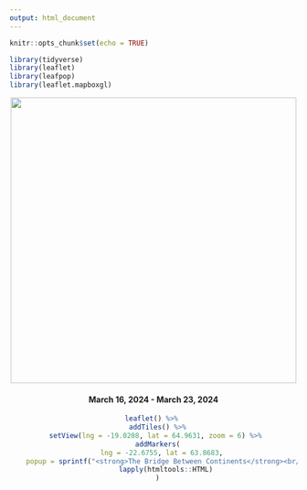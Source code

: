 ```yaml
---
output: html_document
---
```


```r
knitr::opts_chunk$set(echo = TRUE)

library(tidyverse)
library(leaflet)
library(leafpop)
library(leaflet.mapboxgl)
```

<center>

![](postcard.jpg){height="500"}

#### March 16, 2024 - March 23, 2024

```r
leaflet() %>% 
  addTiles() %>%
  setView(lng = -19.0208, lat = 64.9631, zoom = 6) %>% 
  addMarkers(
    lng = -22.6755, lat = 63.8683,
    popup = sprintf("<strong>The Bridge Between Continents</strong><br/><a href='https://social-lorax.github.io/iceland/the_bridge_between_continents.html'>More</a><br/><img src='https://raw.githubusercontent.com/social-lorax/iceland/main/icon_bridge.jpg' height=100>") %>% 
      lapply(htmltools::HTML)
  )
```

</center>
